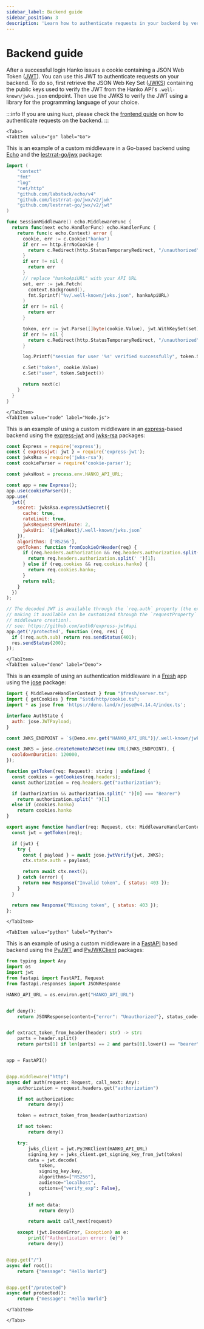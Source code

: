 ```yaml
---
sidebar_label: Backend guide
sidebar_position: 3
description: 'Learn how to authenticate requests in your backend by verifying JWTs (JSON Web Token) using a JWK (JSON Web Key Set).'
---
```



# Backend guide

After a successful login Hanko issues a cookie containing a JSON Web Token
([JWT](https://datatracker.ietf.org/doc/html/rfc7519)). You can use this JWT to authenticate
requests on your backend. To do so, first retrieve the JSON Web Key Set
([JWKS](https://datatracker.ietf.org/doc/html/rfc7517))
containing the public keys used to verify the JWT from the Hanko API's `.well-known/jwks.json` endpoint.
Then use the JWKS to verify the JWT using a library for the programming language of your choice.

:::info
If you are using `Nuxt`, please check the [frontend guide](/guides/nuxt) on how to authenticate requests on the backend.
:::

```mdx-code-block
<Tabs>
<TabItem value="go" label="Go">
```

This is an example of a custom middleware in a Go-based backend using
[Echo](https://echo.labstack.com/) and the [lestrrat-go/jwx](https://github.com/lestrrat-go/jwx) package:

```go showLineNumbers
import (
	"context"
	"fmt"
	"log"
	"net/http"
	"github.com/labstack/echo/v4"
	"github.com/lestrrat-go/jwx/v2/jwk"
	"github.com/lestrrat-go/jwx/v2/jwt"
)

func SessionMiddleware() echo.MiddlewareFunc {
  return func(next echo.HandlerFunc) echo.HandlerFunc {
    return func(c echo.Context) error {
      cookie, err := c.Cookie("hanko")
      if err == http.ErrNoCookie {
        return c.Redirect(http.StatusTemporaryRedirect, "/unauthorized")
      }
      if err != nil {
        return err
      }
      // replace "hankoApiURL" with your API URL
      set, err := jwk.Fetch(
        context.Background(),
        fmt.Sprintf("%v/.well-known/jwks.json", hankoApiURL)
      )
      if err != nil {
        return err
      }

      token, err := jwt.Parse([]byte(cookie.Value), jwt.WithKeySet(set))
      if err != nil {
        return c.Redirect(http.StatusTemporaryRedirect, "/unauthorized")
      }

      log.Printf("session for user '%s' verified successfully", token.Subject())

      c.Set("token", cookie.Value)
      c.Set("user", token.Subject())

      return next(c)
    }
  }
}
```

```mdx-code-block
</TabItem>
<TabItem value="node" label="Node.js">
```

This is an example of using a custom middleware in an [express](https://expressjs.com/)-based backend using
the [express-jwt](https://www.npmjs.com/package/express-jwt) and [jwks-rsa](https://www.npmjs.com/package/jwks-rsa)
packages:

```javascript showLineNumbers
const Express = require('express');
const { expressjwt: jwt } = require('express-jwt');
const jwksRsa = require('jwks-rsa');
const cookieParser = require('cookie-parser');

const jwksHost = process.env.HANKO_API_URL;

const app = new Express();
app.use(cookieParser());
app.use(
  jwt({
    secret: jwksRsa.expressJwtSecret({
      cache: true,
      rateLimit: true,
      jwksRequestsPerMinute: 2,
      jwksUri: `${jwksHost}/.well-known/jwks.json`
    }),
    algorithms: ['RS256'],
    getToken: function fromCookieOrHeader(req) {
      if (req.headers.authorization && req.headers.authorization.split(' ')[0] === 'Bearer') {
        return req.headers.authorization.split(' ')[1];
      } else if (req.cookies && req.cookies.hanko) {
        return req.cookies.hanko;
      }
      return null;
    }
  })
);

// The decoded JWT is available through the `req.auth` property (the exact property
// making it available can be customized through the `requestProperty` option on
// middleware creation).
// see: https://github.com/auth0/express-jwt#api
app.get('/protected', function (req, res) {
  if (!req.auth.sub) return res.sendStatus(401);
  res.sendStatus(200);
});
```

```mdx-code-block
</TabItem>
<TabItem value="deno" label="Deno">
```

This is an example of using an authentication middleware in a [Fresh](https://fresh.deno.dev) app using the [jose](https://github.com/panva/jose/) package:

```javascript showLineNumbers
import { MiddlewareHandlerContext } from "$fresh/server.ts";
import { getCookies } from "$std/http/cookie.ts";
import * as jose from 'https://deno.land/x/jose@v4.14.4/index.ts';

interface AuthState {
  auth: jose.JWTPayload;
}

const JWKS_ENDPOINT = `${Deno.env.get("HANKO_API_URL")}/.well-known/jwks.json`;

const JWKS = jose.createRemoteJWKSet(new URL(JWKS_ENDPOINT), {
  cooldownDuration: 120000,
});

function getToken(req: Request): string | undefined {
  const cookies = getCookies(req.headers);
  const authorization = req.headers.get("authorization");

  if (authorization && authorization.split(" ")[0] === "Bearer")
    return authorization.split(" ")[1]
  else if (cookies.hanko)
    return cookies.hanko
}

export async function handler(req: Request, ctx: MiddlewareHandlerContext<AuthState>) {
  const jwt = getToken(req);

  if (jwt) {
    try {
      const { payload } = await jose.jwtVerify(jwt, JWKS);
      ctx.state.auth = payload;

      return await ctx.next();
    } catch (error) {
      return new Response("Invalid token", { status: 403 });
    }
  }

  return new Response("Missing token", { status: 403 });
};
```

```mdx-code-block
</TabItem>

<TabItem value="python" label="Python">
```
This is an example of using a custom middleware in a [FastAPI](https://fastapi.tiangolo.com/) based backend using the [PyJWT](https://pyjwt.readthedocs.io/en/stable/) and [PyJWKClient](https://pypi.org/project/pyjwkest/) packages:

```python showLineNumbers
from typing import Any
import os
import jwt
from fastapi import FastAPI, Request
from fastapi.responses import JSONResponse

HANKO_API_URL = os.environ.get("HANKO_API_URL")


def deny():
    return JSONResponse(content={"error": "Unauthorized"}, status_code=401)


def extract_token_from_header(header: str) -> str:
    parts = header.split()
    return parts[1] if len(parts) == 2 and parts[0].lower() == "bearer" else None


app = FastAPI()


@app.middleware("http")
async def auth(request: Request, call_next: Any):
    authorization = request.headers.get("authorization")

    if not authorization:
        return deny()

    token = extract_token_from_header(authorization)

    if not token:
        return deny()

    try:
        jwks_client = jwt.PyJWKClient(HANKO_API_URL)
        signing_key = jwks_client.get_signing_key_from_jwt(token)
        data = jwt.decode(
            token,
            signing_key.key,
            algorithms=["RS256"],
            audience="localhost",
            options={"verify_exp": False},
        )

        if not data:
            return deny()

        return await call_next(request)

    except (jwt.DecodeError, Exception) as e:
        print(f"Authentication error: {e}")
        return deny()


@app.get("/")
async def root():
    return {"message": "Hello World"}


@app.get("/protected")
async def protected():
    return {"message": "Hello World"}


```

```mdx-code-block
</TabItem>

</Tabs>
```

